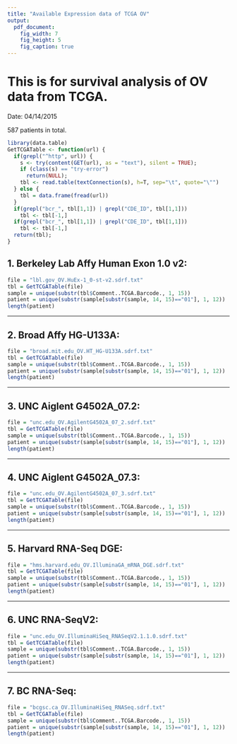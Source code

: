 ```yaml
---
title: "Available Expression data of TCGA OV"
output:
  pdf_document:
    fig_width: 7
    fig_height: 5
    fig_caption: true
---
```


# This is for survival analysis of OV data from TCGA.
Date: 04/14/2015

587 patients in total.


```r
library(data.table)
GetTCGATable <- function(url) {
  if(grepl("^http", url)) {
    s <- try(content(GET(url), as = "text"), silent = TRUE);
    if (class(s) == "try-error") 
      return(NULL);    
    tbl <- read.table(textConnection(s), h=T, sep="\t", quote="\"")  
  } else {
    tbl = data.frame(fread(url))
  }
  if(grepl("bcr_", tbl[1,1]) | grepl("CDE_ID", tbl[1,1]))
    tbl	<- tbl[-1,]
  if(grepl("bcr_", tbl[1,1]) | grepl("CDE_ID", tbl[1,1]))
    tbl	<- tbl[-1,]
  return(tbl);
}
```

## 1. Berkeley Lab Affy Human Exon 1.0 v2:

```r
file = "lbl.gov_OV.HuEx-1_0-st-v2.sdrf.txt"
tbl = GetTCGATable(file)
sample = unique(substr(tbl$Comment..TCGA.Barcode., 1, 15))
patient = unique(substr(sample[substr(sample, 14, 15)=="01"], 1, 12))
length(patient)
```
___

## 2. Broad Affy HG-U133A:

```r
file = "broad.mit.edu_OV.HT_HG-U133A.sdrf.txt"
tbl = GetTCGATable(file)
sample = unique(substr(tbl$Comment..TCGA.Barcode., 1, 15))
patient = unique(substr(sample[substr(sample, 14, 15)=="01"], 1, 12))
length(patient)
```
___

## 3. UNC Aiglent G4502A_07.2:

```r
file = "unc.edu_OV.AgilentG4502A_07_2.sdrf.txt"
tbl = GetTCGATable(file)
sample = unique(substr(tbl$Comment..TCGA.Barcode., 1, 15))
patient = unique(substr(sample[substr(sample, 14, 15)=="01"], 1, 12))
length(patient)
```

___

## 4. UNC Aiglent G4502A_07.3:

```r
file = "unc.edu_OV.AgilentG4502A_07_3.sdrf.txt"
tbl = GetTCGATable(file)
sample = unique(substr(tbl$Comment..TCGA.Barcode., 1, 15))
patient = unique(substr(sample[substr(sample, 14, 15)=="01"], 1, 12))
length(patient)
```
___

## 5. Harvard RNA-Seq DGE:

```r
file = "hms.harvard.edu_OV.IlluminaGA_mRNA_DGE.sdrf.txt"
tbl = GetTCGATable(file)
sample = unique(substr(tbl$Comment..TCGA.Barcode., 1, 15))
patient = unique(substr(sample[substr(sample, 14, 15)=="01"], 1, 12))
length(patient)
```

___

## 6. UNC RNA-SeqV2:

```r
file = "unc.edu_OV.IlluminaHiSeq_RNASeqV2.1.1.0.sdrf.txt"
tbl = GetTCGATable(file)
sample = unique(substr(tbl$Comment..TCGA.Barcode., 1, 15))
patient = unique(substr(sample[substr(sample, 14, 15)=="01"], 1, 12))
length(patient)
```

___

## 7. BC RNA-Seq:

```r
file = "bcgsc.ca_OV.IlluminaHiSeq_RNASeq.sdrf.txt"
tbl = GetTCGATable(file)
sample = unique(substr(tbl$Comment..TCGA.Barcode., 1, 15))
patient = unique(substr(sample[substr(sample, 14, 15)=="01"], 1, 12))
length(patient)
```
